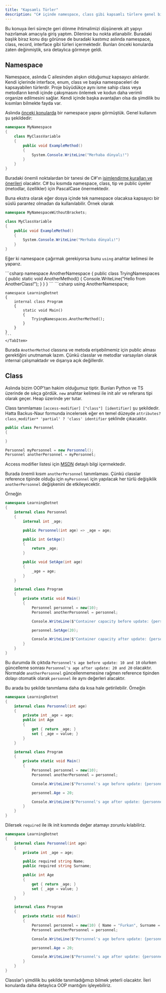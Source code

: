 ```yaml
---
title: "Kapsamlı Türler"
description: "C# içinde namespace, class gibi kapsamlı türlere genel bir bakış"
---
```




Bu konuya ileri süreçte geri dönme ihtimalimizi düşünerek alt yapıyı hazırlamak amacıyla giriş yaptım. Dilenirse bu nokta atlanabilir. 
Buradaki başlık biraz konu dışı görünse de buradaki kastımız aslında namespace, class, record, interface gibi türleri içermektedir. Bunları önceki konularda zaten değinmiştik, sıra detaylıca görmeye geldi.


## Namespace

Namespace, aslında C ailesinden alışkın olduğumuz kapsayıcı alnlardır. Kendi içlerinde interface, enum, class ve başka namespaceleri de kapsayabilen türlerdir. Proje büyüdükçe aynı isme sahip class veya metodların kendi içinde çakışmasını önlemek ve kodun daha verimli organize edilmesini sağlar. Kendi içinde başka avantajları olsa da şimdilik bu kısımları bilmekte fayda var. 

Aslında [önceki konularda](/wiki/dotnet/csharp/program-yapisi#main-metodu) bir namespace yapısı görmüştük. Genel kullanım şu şekildedir:

```csharp
namespace MyNamespace
{
    class MyClassVariable
    {
        public void ExampleMethod()
        {
            System.Console.WriteLine("Merhaba dünyalı!")
        }
    }
}
```

Buradaki önemli noktalardan bir tanesi de C#'ın [isimlendirme kuralları ve önerileri](https://learn.microsoft.com/en-us/dotnet/csharp/fundamentals/coding-style/identifier-names) olacaktır. C# bu kısımda namespace, class, tip ve public üyeler (metodlar, özellikler) için PascalCase önermektedir. 

Buna ekstra olarak eğer dosya içinde tek namespace olacaksa kapsayıcı bir süslü parantez olmadan da kullanılabilir. Örnek olarak 

```csharp
namespace MyNamespaceWithoutBrackets;

class MyClassVariable
{
    public void ExampleMethod()
    {
        System.Console.WriteLine("Merhaba dünyalı!")
    }
}
```

Eğer ki namespace çağırmak gerekiyorsa bunu `using` anahtar kelimesi ile yaparız.

<Tabs>
    <TabItem label='TryingNamespace.cs'>
    ```csharp
    namespace AnotherNamespace
    {
        public class TryingNamespaces
        {
            public static void AnotherMethod()
            {
                Console.WriteLine("Hello from AnotherClass!");
            }
        }
    }
    ```
    </TabItem>
    <TabItem label='Program.cs'>
    ```csharp
    using AnotherNamespace;

    namespace LearningDotnet
    {
        internal class Program
        {
            static void Main()
            {
                TryingNamespaces.AnotherMethod();
            }
        }
    }
    ```
    </TabItem>
</Tabs>


Burada `AnotherMethod` classına ve metoda erişebilmemiz için public alması gerektiğini unutmamak lazım. Çünkü classlar ve metodlar varsayılan olarak internal çalışmaktadır ve dışarıya açık değillerdir.


## Class

Aslında bizim OOP'tan hakim olduğumuz tiptir. Bunları Python ve TS üzerinde de sıkça gördük. `new` anahtar kelimesi ile init alır ve referans tipi olarak geçer. Heap üzerinde yer tutar.

Class tanımlaması `[access-modifier] ["class"] [identifier]` şu şekildedir. Hatta Backus-Naur formunda incelersek eğer en temel düzeyde `attributes? class_modifier* 'partial' ? 'class' identifier` şeklinde çıkacaktır.

```csharp {7}
public class Personnel
{

}

Personnel myPersonnel = new Personnel();
Personnel anotherPersonnel = myPersonnel;
```

Access modifier listesi için [MSDN](https://learn.microsoft.com/en-us/dotnet/csharp/programming-guide/classes-and-structs/access-modifiers) detaylı bilgi içermektedir.

Burada önemli kısım `anotherPersonnel` tanımlaması. Çünkü classlar reference tipinde olduğu için `myPersonnel` için yapılacak her türlü değişiklik `anotherPersonnel` değişkenini de etkileyecektir.

Örneğin 


```csharp
namespace LearningDotnet
{
    internal class Personnel
    {
        internal int _age;

        public Personnel(int age) => _age = age;

        public int GetAge()
        {
            return _age;
        }

        public void SetAge(int age)
        {
            _age = age;
        }
    }

    internal class Program
    {
        private static void Main()
        {
            Personnel personnel = new(10);
            Personnel anotherPersonnel = personnel;

            Console.WriteLine($"Container capacity before update: {personnel.GetAge()} and {anotherPersonnel.GetAge()}");

            personnel.SetAge(20);

            Console.WriteLine($"Container capacity after update: {personnel.GetAge()} and {anotherPersonnel.GetAge()}");
        }
    }
}
```

Bu durumda ilk çıktıda `Personnel's age before update: 10 and 10` olurken güncelleme sonrası `Personnel's age after update: 20 and 20` olacaktır. Normalde `anotherPersonnel` güncellenmemesine rağmen reference tipinden dolayı otomatik olarak `personnel` ile aynı değerleri alacaktır.

Bu arada bu şekilde tanımlama daha da kısa hale getirilebilir. Örneğin 

```csharp {6-10}
namespace LearningDotnet
{
    internal class Personnel(int age)
    {
        private int _age = age;
        public int Age
        {
            get { return _age; }
            set { _age = value; }
        }
    }

    internal class Program
    {
        private static void Main()
        {
            Personnel personnel = new(10);
            Personnel anotherPersonnel = personnel;

            Console.WriteLine($"Personnel's age before update: {personnel.Age} and {anotherPersonnel.Age}");

            personnel.Age = 20;

            Console.WriteLine($"Personnel's age after update: {personnel.Age} and {anotherPersonnel.Age}");
        }
    }
}
```

Dilersek `required` ile ilk init kısmında değer atamayı zorunlu kılabiliriz.

```csharp {7,8,21}
namespace LearningDotnet
{
    internal class Personnel(int age)
    {
        private int _age = age;

        public required string Name;
        public required string Surname;

        public int Age        
        {
            get { return _age; }
            set { _age = value; }
        }
    }

    internal class Program
    {
        private static void Main()
        {
            Personnel personnel = new(10) { Name = "Furkan", Surname = "Taşkın"};
            Personnel anotherPersonnel = personnel;

            Console.WriteLine($"Personnel's age before update: {personnel.Age} and {anotherPersonnel.Age}");

            personnel.Age = 20;

            Console.WriteLine($"Personnel's age after update: {personnel.Age} and {anotherPersonnel.Age}");
        }
    }
}
```

Classlar'ı şimdilik bu şekilde tanımladığımızı bilmek yeterli olacaktır. İleri konularda daha detaylıca OOP mantığını işleyebiliriz. 



